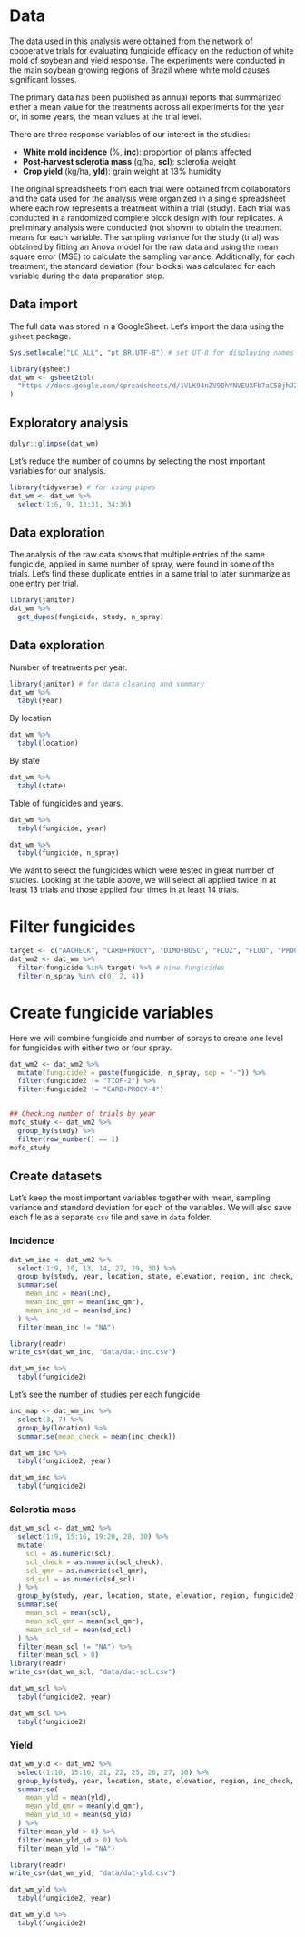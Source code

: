 # Data 

The data used in this analysis were obtained from the network of cooperative trials for evaluating fungicide efficacy on the reduction of white mold of soybean and yield response. The experiments were conducted in the main soybean growing regions of Brazil where white mold causes significant losses. 

The primary data has been published as annual reports that summarized either a mean value for the treatments across all experiments for the year or, in some years, the mean values at the trial level. 

There are three response variables of our interest in the studies:

- **White mold incidence** (%, **inc**): proportion of plants affected
- **Post-harvest sclerotia mass** (g/ha, **scl**): sclerotia weight
- **Crop yield** (kg/ha, **yld**): grain weight at 13% humidity

The original spreadsheets from each trial were obtained from collaborators and the data used for the analysis were organized in a single spreadsheet where each row represents a treatment within a trial (study). Each trial was conducted in a randomized complete block design with four replicates. A preliminary analysis were conducted (not shown) to obtain the treatment means for each variable. The sampling variance for the study (trial) was obtained by fitting an Anova model for the raw data and using the mean square error (MSE) to calculate the sampling variance. Additionally, for each treatment, the standard deviation (four blocks) was calculated for each variable during the data preparation step. 

## Data import 

The full data was stored in a GoogleSheet. Let's import the data using the `gsheet` package.

```{r message=FALSE, warning=FALSE}
Sys.setlocale("LC_ALL", "pt_BR.UTF-8") # set UT-8 for displaying names correctly

library(gsheet)
dat_wm <- gsheet2tbl(
  "https://docs.google.com/spreadsheets/d/1VLK94nZV9DhYNVEUXFb7aC5BjhJ21FYfLf8crj5m-a8/edit?usp=sharing"
)
```

## Exploratory analysis


```{r}
dplyr::glimpse(dat_wm)
```

Let's reduce the number of columns by selecting the most important variables for our analysis.

```{r}
library(tidyverse) # for using pipes
dat_wm <- dat_wm %>%
  select(1:6, 9, 13:31, 34:36)
```


## Data exploration

The analysis of the raw data shows that multiple entries of the same fungicide, applied in same number of spray, were found in some of the trials. Let's find these duplicate entries in a same trial to later summarize as one entry per trial.

```{r}
library(janitor)
dat_wm %>%
  get_dupes(fungicide, study, n_spray)
```



## Data exploration

Number of treatments per year.

```{r}
library(janitor) # for data cleaning and summary
dat_wm %>%
  tabyl(year)
```

By location

```{r}
dat_wm %>%
  tabyl(location)
```


By state

```{r}
dat_wm %>%
  tabyl(state)
```


Table of fungicides and years.

```{r}
dat_wm %>%
  tabyl(fungicide, year)
```

```{r}
dat_wm %>%
  tabyl(fungicide, n_spray)
```

We want to select the fungicides which were tested in great number of studies. Looking at the table above, we will select all applied twice in at least 13 trials and those applied four times in at least 14 trials.


# Filter fungicides

```{r}
target <- c("AACHECK", "CARB+PROCY", "DIMO+BOSC", "FLUZ", "FLUO", "PROCY", "TIOF")
dat_wm2 <- dat_wm %>%
  filter(fungicide %in% target) %>% # nine fungicides
  filter(n_spray %in% c(0, 2, 4))
```

# Create fungicide variables

Here we will combine fungicide and number of sprays to create one level for fungicides with either two or four spray. 

```{r}
dat_wm2 <- dat_wm2 %>%
  mutate(fungicide2 = paste(fungicide, n_spray, sep = "-")) %>%
  filter(fungicide2 != "TIOF-2") %>%
  filter(fungicide2 != "CARB+PROCY-4")


## Checking number of trials by year
mofo_study <- dat_wm2 %>%
  group_by(study) %>%
  filter(row_number() == 1)
mofo_study
```


## Create datasets

Let's keep the most important variables together with mean, sampling variance and standard deviation for each of the variables. We will also save each file as a separate `csv` file and save in `data` folder.

### Incidence 

```{r}
dat_wm_inc <- dat_wm2 %>%
  select(1:9, 10, 13, 14, 27, 29, 30) %>%
  group_by(study, year, location, state, elevation, region, inc_check, fungicide2, design_inc) %>%
  summarise(
    mean_inc = mean(inc),
    mean_inc_qmr = mean(inc_qmr),
    mean_inc_sd = mean(sd_inc)
  ) %>%
  filter(mean_inc != "NA")

library(readr)
write_csv(dat_wm_inc, "data/dat-inc.csv")

dat_wm_inc %>%
  tabyl(fungicide2)
```

Let's see the number of studies per each fungicide

```{r}

inc_map <- dat_wm_inc %>%
  select(3, 7) %>%
  group_by(location) %>%
  summarise(mean_check = mean(inc_check))

dat_wm_inc %>%
  tabyl(fungicide2, year)

dat_wm_inc %>%
  tabyl(fungicide2)
```



### Sclerotia mass


```{r}

dat_wm_scl <- dat_wm2 %>%
  select(1:9, 15:16, 19:20, 28, 30) %>%
  mutate(
    scl = as.numeric(scl),
    scl_check = as.numeric(scl_check),
    scl_qmr = as.numeric(scl_qmr),
    sd_scl = as.numeric(sd_scl)
  ) %>%
  group_by(study, year, location, state, elevation, region, fungicide2, inc_check, scl_check, design_scl) %>%
  summarise(
    mean_scl = mean(scl),
    mean_scl_qmr = mean(scl_qmr),
    mean_scl_sd = mean(sd_scl)
  ) %>%
  filter(mean_scl != "NA") %>%
  filter(mean_scl > 0)
library(readr)
write_csv(dat_wm_scl, "data/dat-scl.csv")
```



```{r}
dat_wm_scl %>%
  tabyl(fungicide2, year)

dat_wm_scl %>%
  tabyl(fungicide2)
```

### Yield


```{r}
dat_wm_yld <- dat_wm2 %>%
  select(1:10, 15:16, 21, 22, 25, 26, 27, 30) %>%
  group_by(study, year, location, state, elevation, region, inc_check, inc, scl_check, scl, yld_check, design_yld, fungicide2) %>%
  summarise(
    mean_yld = mean(yld),
    mean_yld_qmr = mean(yld_qmr),
    mean_yld_sd = mean(sd_yld)
  ) %>%
  filter(mean_yld > 0) %>%
  filter(mean_yld_sd > 0) %>%
  filter(mean_yld != "NA")

library(readr)
write_csv(dat_wm_yld, "data/dat-yld.csv")
```



```{r}
dat_wm_yld %>%
  tabyl(fungicide2, year)

dat_wm_yld %>%
  tabyl(fungicide2)
```






